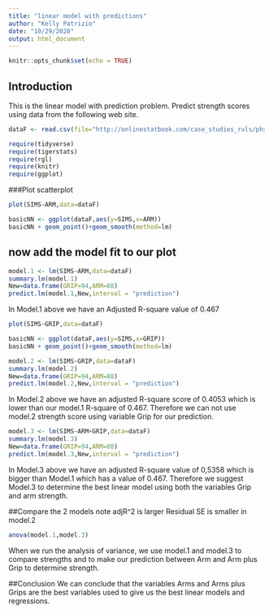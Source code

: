 ```yaml
---
title: "linear model with predictions"
author: "Kelly Patrizio"
date: "10/29/2020"
output: html_document
---
```


```r
knitr::opts_chunk$set(echo = TRUE)
```

## Introduction
This is the linear model with prediction problem.
Predict strength scores using data from the following web site.  


```r
dataF <- read.csv(file="http://onlinestatbook.com/case_studies_rvls/physical_strength/data.txt",sep="",header=TRUE)
```
```r
require(tidyverse)
require(tigerstats)
require(rgl)
require(knitr)
require(ggplot)
```

###Plot scatterplot

```r
plot(SIMS~ARM,data=dataF)
```

```r
basicNN <- ggplot(dataF,aes(y=SIMS,x=ARM))
basicNN + geom_point()+geom_smooth(method=lm)
```

## now add the model fit to our plot

```r
model.1 <- lm(SIMS~ARM,data=dataF)
summary.lm(model.1)
New=data.frame(GRIP=94,ARM=88)
predict.lm(model.1,New,interval = "prediction")
```

In Model.1 above we have an Adjusted R-square value of 0.467


```r
plot(SIMS~GRIP,data=dataF)
```

```r
basicNN <- ggplot(dataF,aes(y=SIMS,x=GRIP))
basicNN + geom_point()+geom_smooth(method=lm)
```

```r
model.2 <- lm(SIMS~GRIP,data=dataF)
summary.lm(model.2)
New=data.frame(GRIP=94,ARM=88)
predict.lm(model.2,New,interval = "prediction")
```

In Model.2 above we have an adjusted R-square score of 0.4053 which is lower than our model.1 R-square of 0.467. Therefore we can not use model.2 strength score using variable Grip for our prediction.  

```r
model.3 <- lm(SIMS~ARM+GRIP,data=dataF)
summary.lm(model.3)
New=data.frame(GRIP=94,ARM=88)
predict.lm(model.3,New,interval = "prediction")
```

In Model.3 above we have an adjusted R-square value of 0,5358 which is bigger than Model.1 which has a value of 0.467.  Therefore we suggest Model.3 to determine the best linear model using both the variables Grip and arm strength.  


##Compare the 2 models note adjR^2 is larger Residual SE is smaller in model.2

```r
anova(model.1,model.3)
```

When we run the analysis of variance, we use model.1 and model.3 to compare strengths and to make our prediction between Arm and Arm plus Grip to determine strength.  

##Conclusion
We can conclude that the variables Arms and Arms plus Grips are the best variables used to give us the best linear models and regressions. 